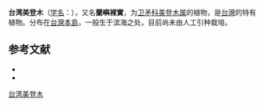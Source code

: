 {{Speciesbox
| name = 台湾美登木
| status = 
| status_system = 
| image =
| genus = Maytenus
| species = emarginata
| authority = (Willd.) D. Hou
}}

'''台湾美登木'''（[[学名|学名]]：{{lang|la|''Maytenus emarginata''}}），又名'''蘭嶼裸實'''，为[[卫矛科|卫矛科]][[美登木属|美登木属]]的植物，是[[台灣|台灣]]的特有植物。分布在[[台灣島|台灣本島]]，一般生于滨海之处，目前尚未由人工引种栽培。

== 参考文献 ==

* {{cite web| url =http://www.bioinfo.cn/db05/KmzwSpecies.php?action=view&id=2841| title =台湾美登木| work =《中国高等植物数据库全库》| publisher =中国科学院微生物研究所| author =昆明植物研究所| accessdate =2009-02-23| deadurl =yes| archiveurl =https://web.archive.org/web/20160305044200/http://www.bioinfo.cn/db05/KmzwSpecies.php?action=view&id=2841| archivedate =2016-03-05}}
* {{TaiBNET| zh=蘭嶼裸實 | id=202785 | binomial=Maytenus emarginata | authority=(Willd.) Ding Hou, 1962 | var= | accessdate=2013-01-24}}
{{Taxonbar|from=Q10914958}}

[[Category:美登木属|台湾美登木]]


{{植物小作品}}
